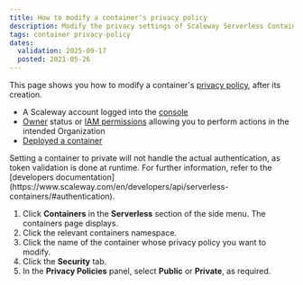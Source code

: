 ```yaml
---
title: How to modify a container's privacy policy
description: Modify the privacy settings of Scaleway Serverless Containers.
tags: container privacy-policy
dates:
  validation: 2025-09-17
  posted: 2021-05-26
---
```



This page shows you how to modify a container's [privacy policy](/serverless-containers/concepts/#privacy-policy), after its creation.

<Requirements />

- A Scaleway account logged into the [console](https://account.scaleway.com/?service=elements)
- [Owner](/iam/concepts/#owner) status or [IAM permissions](/iam/concepts/#permission) allowing you to perform actions in the intended Organization
- [Deployed a container](/serverless-containers/how-to/deploy-container/)

<Message type="note">
  Setting a container to private will not handle the actual authentication, as token validation is done at runtime. For further information, refer to the [developers documentation](https://www.scaleway.com/en/developers/api/serverless-containers/#authentication).
</Message>

1. Click **Containers** in the **Serverless** section of the side menu. The containers page displays.
2. Click the relevant containers namespace.
3. Click the name of the container whose privacy policy you want to modify.
4. Click the **Security** tab.
5. In the **Privacy Policies** panel, select **Public** or **Private**, as required.


